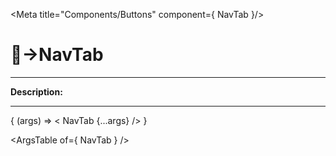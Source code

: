 
<Meta title="Components/Buttons" component={ NavTab }/>

# 🔘→NavTab
_________

__Description:__

<!-- digite aqui a descrição -->
_________

<Canvas>
  <Story
    name="NavTab"
    args=""
  >
    { (args) => < NavTab  {...args} /> }
  </Story>
</Canvas>

<ArgsTable of={ NavTab } />
